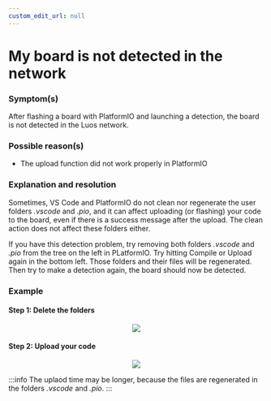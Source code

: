 ```yaml
---
custom_edit_url: null
---
```



# My board is not detected in the network

### Symptom(s)

After flashing a board with PlatformIO and launching a detection, the board is not detected in the Luos network. 

### Possible reason(s)

- The upload function did not work properly in PlatformIO

### Explanation and resolution

Sometimes, VS Code and PlatformIO do not clean nor regenerate the user folders *.vscode* and *.pio*, and it can affect uploading (or flashing) your code to the board, even if there is a success message after the upload. The clean action does not affect these folders either. 

If you have this detection problem, try removing both folders *.vscode* and *.pio* from the tree on the left in PLatformIO. Try hitting Compile or Upload again in the bottom left. Those folders and their files will be regenerated. Then try to make a detection again, the board should now be detected.

### Example

#### Step 1: Delete the folders


<div align="center">
  <Image src="/img/faq/board-not-detected-in-network-01.png" />
</div>


#### Step 2: Upload your code

<div align="center">
  <Image src="/img/faq/board-not-detected-in-network-02.png" />
</div>

:::info
The uplaod time may be longer, because the files are regenerated in the folders *.vscode* and *.pio*.
:::
